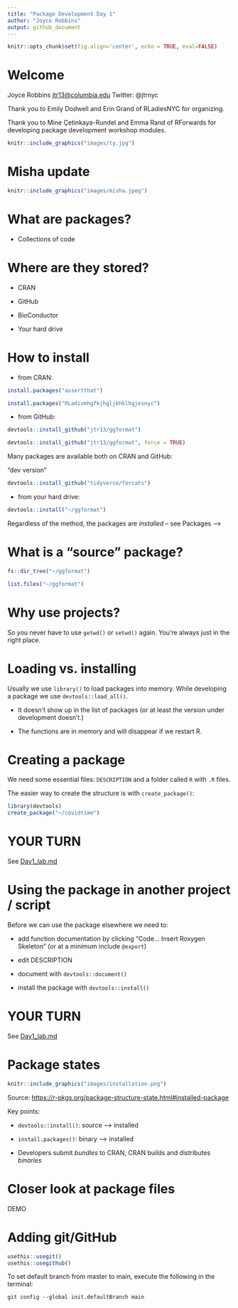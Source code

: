 ```yaml
---
title: "Package Development Day 1"
author: "Joyce Robbins"
output: github_document
---
```


```r
knitr::opts_chunk$set(fig.align='center', echo = TRUE, eval=FALSE)
```

# Welcome

Joyce Robbins [jtr13\@columbia.edu](mailto:jtr13@columbia.edu) Twitter: \@jtrnyc

Thank you to Emily Dodwell and Erin Grand of RLadiesNYC for organizing.

Thank you to Mine Çetinkaya-Rundel and Emma Rand of RForwards for developing package development workshop modules.

```r
knitr::include_graphics("images/ty.jpg")
```

# Misha update

```r
knitr::include_graphics("images/misha.jpeg")
```

# What are packages?

-   Collections of code

# Where are they stored?

-   CRAN

-   GitHub

-   BioConductor

-   Your hard drive

# How to install

-   from CRAN:

```r
install.packages("assertthat")
```

```r
install.packages("RLadivmhgfkjhgljkhklhgjesnyc")
```

-   from GitHub:

```r
devtools::install_github("jtr13/ggformat")
```

```r
devtools::install_github("jtr13/ggformat", force = TRUE)
```

Many packages are available both on CRAN and GitHub:

"dev version"

```r
devtools::install_github("tidyverse/forcats")
```

- from your hard drive:

```r
devtools::install("~/ggformat")
```

Regardless of the method, the packages are *installed* -- see Packages -->

# What is a "source" package?

```r
fs::dir_tree("~/ggformat")
```

```r
list.files("~/ggformat")
```

# Why use projects?

So you never have to use `getwd()` or `setwd()` again. You're always just in the right place.

# Loading vs. installing

Usually we use `library()` to load packages into memory. While developing a package we use `devtools::load_all()`.

-   It doesn't show up in the list of packages (or at least the version under development doesn't.)

-   The functions are in memory and will disappear if we restart R.

# Creating a package

We need some essential files: `DESCRIPTION` and a folder called `R` with `.R` files.

The easier way to create the structure is with `create_package()`:

```r
library(devtools)
create_package("~/covidtime")
```

# YOUR TURN

See [Day1_lab.md](Day1_lab.md)

# Using the package in another project / script

Before we can use the package elsewhere we need to:

-   add function documentation by clicking "Code... Insert Roxygen Skeleton" (or at a minimum include `@export`)

-   edit DESCRIPTION

-   document with `devtools::document()`

-   install the package with `devtools::install()`

# YOUR TURN

See [Day1_lab.md](Day1_lab.md)

# Package states

```r
knitr::include_graphics("images/installation.png")
```

Source: <https://r-pkgs.org/package-structure-state.html#installed-package>

Key points:

-   `devtools::install()`: source --> installed

-   `install.packages()`: binary --> installed

-   Developers submit *bundles* to CRAN, CRAN builds and distributes *binaries*

# Closer look at package files

DEMO

# Adding git/GitHub

```r
usethis::usegit()
usethis::usegithub()
```

To set default branch from master to main, execute the following in the terminal:

`git config --global init.defaultBranch main`
